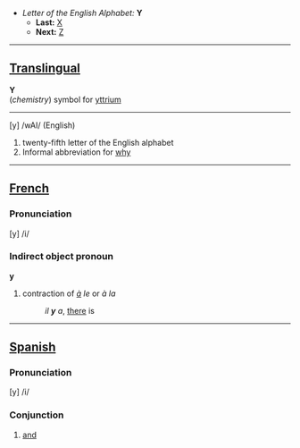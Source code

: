*''Letter of the English Alphabet:'' '''Y'''
**'''Last:''' [[X]]
**'''Next:''' [[Z]]
----

==[[Translingual]]==

'''Y'''<br>(''chemistry'') symbol for [[yttrium]]

----

[y] /wAI/  (English)

#twenty-fifth letter of the English alphabet
#Informal abbreviation for [[why]]

----

==[[French]]==

=== Pronunciation ===

[y] /i/

=== Indirect object pronoun ===

'''y'''

#contraction of ''[[à]] le'' or ''à la''
#:''il '''y''' a'', [[there]] is

----

==[[Spanish]]==

=== Pronunciation ===

[y] /i/

=== Conjunction ===

#[[and]]